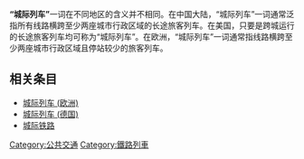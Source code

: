 {{Unreferenced|time=2021-08-28T01:40:32+00:00}}
{{About|对“城际列车”的泛指|欧洲的“城际列车”|城际列车 (欧洲)}}
'''“城际列车”'''一词在不同地区的含义并不相同。在中国大陆，“城际列车”一词通常泛指所有线路横跨至少两座城市行政区域的长途旅客列车。在美国，只要是跨城运行的长途旅客列车均可称为“城际列车”。在欧洲，“城际列车”一词通常指线路横跨至少两座城市行政区域且停站较少的旅客列车。

== 相关条目 ==
*[[城际列车_(欧洲)|城际列车 (欧洲)]]
*[[城际列车_(德国)|城际列车 (德国)]]
*[[城际铁路|城际铁路]]

[[Category:公共交通|Category:公共交通]]
[[Category:鐵路列車|Category:鐵路列車]]